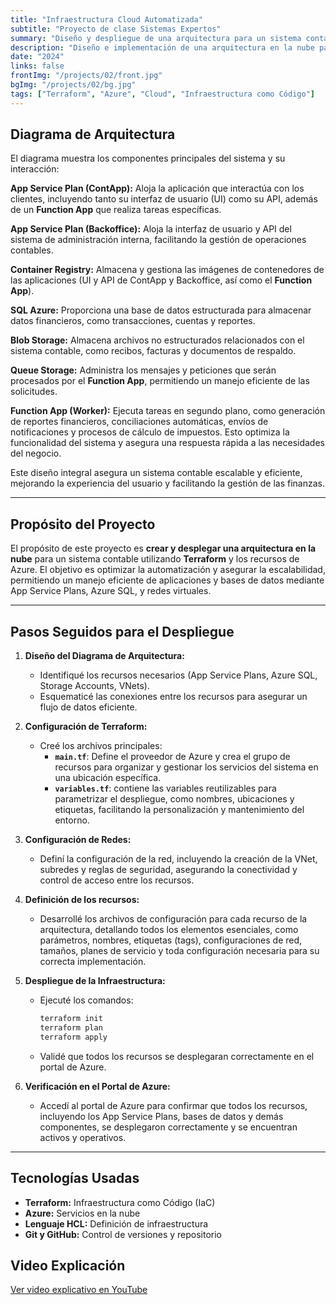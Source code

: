 ```yaml
---
title: "Infraestructura Cloud Automatizada"
subtitle: "Proyecto de clase Sistemas Expertos" 
summary: "Diseño y despliegue de una arquitectura para un sistema contable utilizando Terraform y Azure."
description: "Diseño e implementación de una arquitectura en la nube para un sistema contable, utilizando Terraform para automatizar el despliegue de los recursos en Azure. La infraestructura integra servicios clave como App Service Plans, Azure SQL, redes virtuales (VNets) y Storage Accounts, asegurando un entorno escalable, seguro y eficiente."
date: "2024"
links: false
frontImg: "/projects/02/front.jpg"
bgImg: "/projects/02/bg.jpg"
tags: ["Terraform", "Azure", "Cloud", "Infraestructura como Código"]
---
```


## Diagrama de Arquitectura

El diagrama muestra los componentes principales del sistema y su interacción:


**App Service Plan (ContApp):** Aloja la aplicación que interactúa con los clientes, incluyendo tanto su interfaz de usuario (UI) como su API, además de un **Function App** que realiza tareas específicas.

**App Service Plan (Backoffice):** Aloja la interfaz de usuario y API del sistema de administración interna, facilitando la gestión de operaciones contables.

**Container Registry:** Almacena y gestiona las imágenes de contenedores de las aplicaciones (UI y API de ContApp y Backoffice, así como el **Function App**).

**SQL Azure:** Proporciona una base de datos estructurada para almacenar datos financieros, como transacciones, cuentas y reportes.

**Blob Storage:** Almacena archivos no estructurados relacionados con el sistema contable, como recibos, facturas y documentos de respaldo.

**Queue Storage:** Administra los mensajes y peticiones que serán procesados por el **Function App**, permitiendo un manejo eficiente de las solicitudes.

**Function App (Worker):** Ejecuta tareas en segundo plano, como generación de reportes financieros, conciliaciones automáticas, envíos de notificaciones y procesos de cálculo de impuestos. Esto optimiza la funcionalidad del sistema y asegura una respuesta rápida a las necesidades del negocio.

Este diseño integral asegura un sistema contable escalable y eficiente, mejorando la experiencia del usuario y facilitando la gestión de las finanzas.

---

## Propósito del Proyecto

El propósito de este proyecto es **crear y desplegar una arquitectura en la nube** para un sistema contable utilizando **Terraform** y los recursos de Azure. El objetivo es optimizar la automatización y asegurar la escalabilidad, permitiendo un manejo eficiente de aplicaciones y bases de datos mediante App Service Plans, Azure SQL, y redes virtuales.

---

## Pasos Seguidos para el Despliegue

1. **Diseño del Diagrama de Arquitectura:**  
   - Identifiqué los recursos necesarios (App Service Plans, Azure SQL, Storage Accounts, VNets).
   - Esquematicé las conexiones entre los recursos para asegurar un flujo de datos eficiente.

2. **Configuración de Terraform:**  
   - Creé los archivos principales:
     - **`main.tf`**: Define el proveedor de Azure y crea el grupo de recursos para organizar y gestionar los servicios del sistema en una ubicación específica.
     - **`variables.tf`**: contiene las variables reutilizables para parametrizar el despliegue, como nombres, ubicaciones y etiquetas, facilitando la personalización y mantenimiento del entorno.

3. **Configuración de Redes:**  
   - Definí la configuración de la red, incluyendo la creación de la VNet, subredes y reglas de seguridad, asegurando la conectividad y control de acceso entre los recursos.

4. **Definición de los recursos:**  
   - Desarrollé los archivos de configuración para cada recurso de la arquitectura, detallando todos los elementos esenciales, como parámetros, nombres, etiquetas (tags), configuraciones de red, tamaños, planes de servicio y toda configuración necesaria para su correcta implementación.

5. **Despliegue de la Infraestructura:**  
   - Ejecuté los comandos:
     ```bash
     terraform init
     terraform plan
     terraform apply
     ```
   - Validé que todos los recursos se desplegaran correctamente en el portal de Azure.

6. **Verificación en el Portal de Azure:**  
   - Accedí al portal de Azure para confirmar que todos los recursos, incluyendo los App Service Plans, bases de datos y demás componentes, se desplegaron correctamente y se encuentran activos y operativos.

---

## Tecnologías Usadas

- **Terraform:** Infraestructura como Código (IaC)
- **Azure:** Servicios en la nube
- **Lenguaje HCL:** Definición de infraestructura
- **Git y GitHub:** Control de versiones y repositorio

## Video Explicación  
[Ver video explicativo en YouTube](https://youtu.be/Ji5FXYq0rj0?si=6wjY561h2cTrVJef)  
